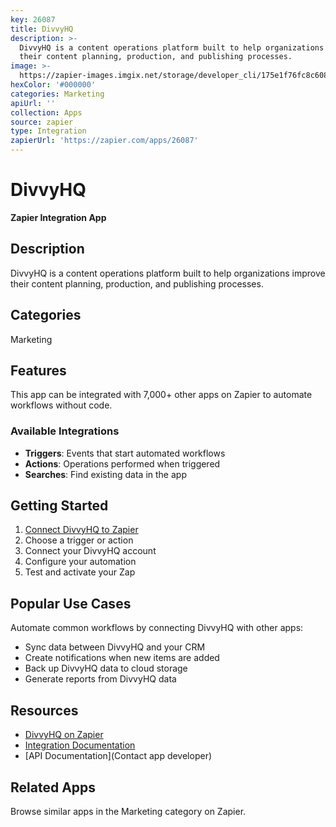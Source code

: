 ```yaml
---
key: 26087
title: DivvyHQ
description: >-
  DivvyHQ is a content operations platform built to help organizations improve
  their content planning, production, and publishing processes.
image: >-
  https://zapier-images.imgix.net/storage/developer_cli/175e1f76fc8c608fcf816d32ba360a49.png?auto=format%2Ccompress&ixlib=python-3.0.0&q=50
hexColor: '#000000'
categories: Marketing
apiUrl: ''
collection: Apps
source: zapier
type: Integration
zapierUrl: 'https://zapier.com/apps/26087'
---
```

# DivvyHQ

**Zapier Integration App**

## Description

DivvyHQ is a content operations platform built to help organizations improve their content planning, production, and publishing processes.

## Categories

Marketing

## Features

This app can be integrated with 7,000+ other apps on Zapier to automate workflows without code.

### Available Integrations

- **Triggers**: Events that start automated workflows
- **Actions**: Operations performed when triggered
- **Searches**: Find existing data in the app

## Getting Started

1. [Connect DivvyHQ to Zapier](https://zapier.com/apps/26087)
2. Choose a trigger or action
3. Connect your DivvyHQ account
4. Configure your automation
5. Test and activate your Zap

## Popular Use Cases

Automate common workflows by connecting DivvyHQ with other apps:

- Sync data between DivvyHQ and your CRM
- Create notifications when new items are added
- Back up DivvyHQ data to cloud storage
- Generate reports from DivvyHQ data

## Resources

- [DivvyHQ on Zapier](https://zapier.com/apps/26087)
- [Integration Documentation](https://zapier.com/apps/26087/integrations)
- [API Documentation](Contact app developer)

## Related Apps

Browse similar apps in the Marketing category on Zapier.
